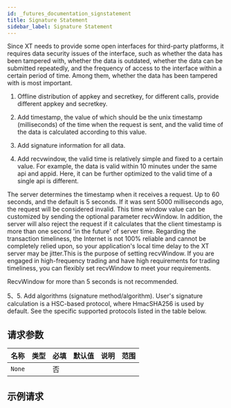 ```yaml
---
id: _futures_documentation_signstatement
title: Signature Statement
sidebar_label: Signature Statement
---
```


Since XT needs to provide some open interfaces for third-party platforms, it requires data security issues of the interface, such as whether the data has been tampered with, whether the data is outdated, whether the data can be submitted repeatedly, and the frequency of access to the interface within a certain period of time. Among them, whether the data has been tampered with is most important.

1. Offline distribution of appkey and secretkey, for different calls, provide different appkey and secretkey.

2. Add timestamp, the value of which should be the unix timestamp (milliseconds) of the time when the request is sent, and the valid time of the data is calculated according to this value.

3. Add signature information for all data.

4. Add recvwindow, the valid time is relatively simple and fixed to a certain value. For example, the data is valid within 10 minutes under the same api and appid. Here, it can be further optimized to the valid time of a single api is different.

The server determines the timestamp when it receives a request. Up to 60 seconds, and the default is 5 seconds. If it was sent 5000 milliseconds ago, the request will be considered invalid. This time window value can be customized by sending the optional parameter recvWindow. In addition, the server will also reject the request if it calculates that the client timestamp is more than one second 'in the future' of server time. Regarding the transaction timeliness, the Internet is not 100% reliable and cannot be completely relied upon, so your application's local time delay to the XT server may be jitter.This is the purpose of setting recvWindow. If you are engaged in high-frequency trading and have high requirements for trading timeliness, you can flexibly set recvWindow to meet your requirements.

RecvWindow for more than 5 seconds is not recommended.

5、5. Add algorithms (signature method/algorithm). User's signature calculation is a HSC-based protocol, where HmacSHA256 is used by default. See the specific supported protocols listed in the table below.

## 请求参数

| 名称   | 类型 | 必填 | 默认值 | 说明 | 范围 |
| ------ | ---- | ---- | ------ | ---- | ---- |
| `None` |      | 否   |        |      |      |

## 示例请求
